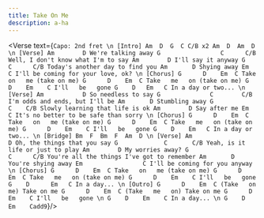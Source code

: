 ```yaml
---
title: Take On Me
description: a-ha
---
```



<Verse text={`
Capo: 2nd fret
\n
[Intro]
Am  D  G  C C/B x2
Am  D  Am  D
 \n
[Verse]
      Am        D
We're talking away
      G                 C      C/B
Well, I don't know what I'm to say
     Am        D
I'll say it anyway
  G              C      C/B
Today's another day to find you
Am       D
Shying away
Em                       C
I'll be coming for your love, ok?
 \n
[Chorus]
G      D    Em  C
Take   on   me (take on me)
G      D    Em  C
Take   me   on (take on me)
G      D    Em    C
I'll   be   gone
            G    D   Em   C
In a day or two...
 \n
[Verse]
   Am           D
So needless to say
    G              C        C/B
I'm odds and ends, but I'll be
   Am       D
Stumbling away
G                    C    C/B
Slowly learning that life is ok
Am        D
Say after me
Em                   C
It's no better to be safe than sorry
 \n
[Chorus]
G      D    Em  C
Take   on   me (take on me)
G      D    Em  C
Take   me   on (take on me)
G      D    Em    C
I'll   be   gone
            G    D    Em   C
In a day or two...
 \n
[Bridge]
Bm  F  Bm  F  Am  D
 \n
[Verse]
    Am                   D
Oh, the things that you say
      G             C       C/B
Yeah, is it life or just to play
   Am        D
My worries away?
       G                   C      C/B
You're all the things I've got to remember
       Am       D
You're shying away
Em                 C
I'll be coming for you anyway
 \n
[Chorus]
G      D    Em  C
Take   on   me (take on me)
G      D    Em  C
Take   me   on (take on me)
G      D    Em    C
I'll   be   gone
     G    D      Em   C
In a day...
 \n
[Outro]
 G      D    Em  C
(Take   on   me) Take on me
 G      D    Em  C
(Take   me   on) Take on me
 G      D    Em    C
 I'll   be   gone
 \n
      G    D    Em    C
 In a day...
 \n
G    D   Em    Cadd9
`}/>
